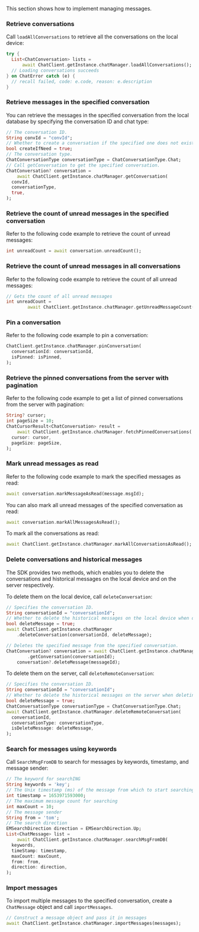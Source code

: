 <PlatformWrapper platform="flutter">

This section shows how to implement managing messages.

### Retrieve conversations

Call `loadAllConversations` to retrieve all the conversations on the local device:

```dart
try {
  List<ChatConversation> lists =
      await ChatClient.getInstance.chatManager.loadAllConversations();
  // Loading conversations succeeds
} on ChatError catch (e) {
  // recall failed, code: e.code, reason: e.description
}
```

### Retrieve messages in the specified conversation

You can retrieve the messages in the specified conversation from the local database by specifying the conversation ID and chat type:

```dart
// The conversation ID.
String convId = "convId";
// Whether to create a conversation if the specified one does not exist. If you set it as true, the SDK returns a conversation object.
bool createIfNeed = true;
// The conversation type.
ChatConversationType conversationType = ChatConversationType.Chat;
// Call getConversation to get the specified conversation.
ChatConversation? conversation =
    await ChatClient.getInstance.chatManager.getConversation(
  convId,
  conversationType,
  true,
);
```

### Retrieve the count of unread messages in the specified conversation

Refer to the following code example to retrieve the count of unread messages:

```dart
int unreadCount = await conversation.unreadCount();
```


### Retrieve the count of unread messages in all conversations

Refer to the following code example to retrieve the count of all unread messages:

```dart
// Gets the count of all unread messages
int unreadCount =
        await ChatClient.getInstance.chatManager.getUnreadMessageCount();
```

### Pin a conversation

Refer to the following code example to pin a conversation:

```dart
ChatClient.getInstance.chatManager.pinConversation(
  conversationId: conversationId,
  isPinned: isPinned,
);
```


### Retrieve the pinned conversations from the server with pagination

Refer to the following code example to get a list of pinned conversations from the server with pagination:

```dart
String? cursor;
int pageSize = 10;
ChatCursorResult<ChatConversation> result =
    await ChatClient.getInstance.chatManager.fetchPinnedConversations(
  cursor: cursor,
  pageSize: pageSize,
);
```

### Mark unread messages as read

Refer to the following code example to mark the specified messages as read:

```dart
await conversation.markMessageAsRead(message.msgId);
```

You can also mark all unread messages of the specified conversation as read:

```dart
await conversation.markAllMessagesAsRead();
```

To mark all the conversations as read:

```dart
await ChatClient.getInstance.chatManager.markAllConversationsAsRead();
```

### Delete conversations and historical messages

The SDK provides two methods, which enables you to delete the conversations and historical messages on the local device and on the server respectively.

To delete them on the local device, call `deleteConversation`:

```dart
// Specifies the conversation ID.
String conversationId = "conversationId";
// Whether to delete the historical messages on the local device when deleting the conversation.
bool deleteMessage = true;
await ChatClient.getInstance.chatManager
    .deleteConversation(conversationId, deleteMessage);
```

```dart
// Deletes the specified message from the specified conversation.
ChatConversation? conversation = await ChatClient.getInstance.chatManager
        .getConversation(conversationId);
    conversation?.deleteMessage(messageId);
```

To delete them on the server, call `deleteRemoteConversation`:

```dart
// Specifies the conversation ID.
String conversationId = "conversationId";
// Whether to delete the historical messages on the server when deleting the conversation.
bool deleteMessage = true;
ChatConversationType conversationType = ChatConversationType.Chat;
await ChatClient.getInstance.chatManager.deleteRemoteConversation(
  conversationId,
  conversationType: conversationType,
  isDeleteMessage: deleteMessage,
);
```

### Search for messages using keywords

Call `SearchMsgFromDB` to search for messages by keywords, timestamp, and message sender:

```dart
// The keyword for searchING
String keywords = 'key';
// The Unix timestamp (ms) of the message from which to start searching
int timestamp = 1653971593000;
// The maximum message count for searching
int maxCount = 10;
// The message sender
String from = 'tom';
// The search direction
EMSearchDirection direction = EMSearchDirection.Up;
List<ChatMessage> list =
    await ChatClient.getInstance.chatManager.searchMsgFromDB(
  keywords,
  timeStamp: timestamp,
  maxCount: maxCount,
  from: from,
  direction: direction,
);
```


### Import messages

To import multiple messages to the specified conversation, create a `ChatMessage` object and call `importMessages`.

```dart
// Construct a message object and pass it in messages
await ChatClient.getInstance.chatManager.importMessages(messages);
```

</PlatformWrapper>